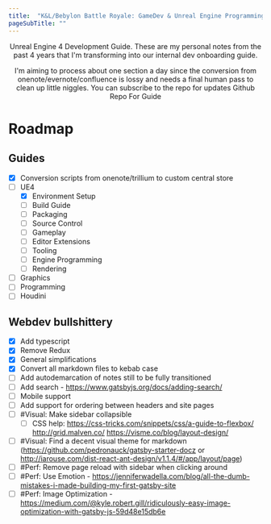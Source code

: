 ```yaml
---
title:  "K&L/Bebylon Battle Royale: GameDev & Unreal Engine Programming Guide"
pageSubTitle: ""
---
```



<div align="center">
<AntdPageHeader title='K&amp;L/Bebylon Battle Royale: GameDev &amp; Unreal Engine Programming Guide' />
<AntdDivider />
Unreal Engine 4 Development Guide. These are my personal notes from the past 4 years that I'm transforming into our internal dev onboarding guide.

I'm aiming to process about one section a day since the conversion from onenote/evernote/confluence is lossy and needs a final human pass to clean up little niggles.
You can subscribe to the repo for updates
<AntdDivider />
<AntdButton type='primary' size='large' href={siteCfg.repoURL}>
Github Repo For Guide
</AntdButton>
</div>

# Roadmap

## Guides
- [x] Conversion scripts from onenote/trillium to custom central store
- [ ] UE4
  - [x] Environment Setup
  - [ ] Build Guide
  - [ ] Packaging
  - [ ] Source Control
  - [ ] Gameplay
  - [ ] Editor Extensions
  - [ ] Tooling
  - [ ] Engine Programming
  - [ ] Rendering
- [ ] Graphics
- [ ] Programming
- [ ] Houdini

## Webdev bullshittery
- [x] Add typescript
- [x] Remove Redux
- [x] General simplifications
- [x] Convert all markdown files to kebab case
- [ ] Add autodemarcation of notes still to be fully transitioned
- [ ] Add search - https://www.gatsbyjs.org/docs/adding-search/
- [ ] Mobile support
- [ ] Add support for ordering between headers and site pages
- [ ] #Visual: Make sidebar collapsible
  - [ ] CSS help: https://css-tricks.com/snippets/css/a-guide-to-flexbox/ http://grid.malven.co/ https://visme.co/blog/layout-design/
- [ ] #Visual: Find a decent visual theme for markdown (https://github.com/pedronauck/gatsby-starter-docz or http://iarouse.com/dist-react-ant-design/v1.1.4/#/app/layout/page)
- [ ] #Perf: Remove page reload with sidebar when clicking around
- [ ] #Perf: Use Emotion - https://jenniferwadella.com/blog/all-the-dumb-mistakes-i-made-building-my-first-gatsby-site
- [ ] #Perf: Image Optimization - https://medium.com/@kyle.robert.gill/ridiculously-easy-image-optimization-with-gatsby-js-59d48e15db6e